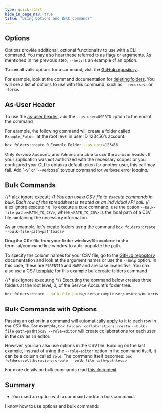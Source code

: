 ```yaml
---
type: quick-start
hide_in_page_nav: true
title: "Using Options and Bulk Commands"
---
```

<YouTube id='WXkBctPosLE' />

## Options

Options provide additional, optional functionality to use with a CLI command.
You may also hear these referred to as flags or arguments. As mentioned in the
previous step, `--help` is an example of an option.

To see all valid options for a command, visit the [GitHub repository][github].

For example, look at the command documentation for [deleting folders][df]. You
will see a list of options to use with this command, such as `--recursive` or
`--force`.

## As-User Header

To use the [as-user header][asuser], add the `--as-user=USERID` option to the
end of the command.

For example, the following command will create a folder called `Example_Folder`
at the root level in user ID 123456’s account.

```bash
box folders:create 0 Example_Folder --as-user=123456
```

<Message type='warning'>
  Only Service Accounts and Admins are able to use the as-user header.
  If your application was not authorized with the necessary scopes or you
  configured your CLI to obtain a default token for another user, this call may
  fail. Add `-v` or `--verbose` to your command for verbose error logging.
</Message>

## Bulk Commands
{/* alex ignore execute */}
You can use a CSV file to execute commands in bulk. Each row of the
spreadsheet is treated as an individual API call.
{/* alex ignore execute */}
To execute a bulk command, use the option `--bulk-file-path=<PATH_TO_CSV>`, where
`<PATH_TO_CSV>` is the local path of a CSV file containing the
necessary information.

As an example, let's create folders using the command `box folders:create --bulk-file-path=pathtoacsv`

<Message type='tip'>
  Drag the CSV file from your finder window/file explorer to the
  terminal/command line window to auto-populate the path.
</Message>

To specify the column names for your CSV file, go to the [GitHub repository][github]
documentation and look at the argument names or use the `--help` option. In this
case, these are `PARENTID` and `NAME` and are case insensitive.
You can also use a CSV
[template][csv] for this example bulk create folders command.

{/* alex ignore executing */}
Executing the command below creates three folders at the root level, 0, of the
Service Account's folder tree.

```bash
box folders:create --bulk-file-path=/Users/ExampleUser/Desktop/bulkcreatefolders.csv
```

## Bulk Commands with Options

Passing an option in a command will automatically apply to it to each row in
the CSV file. For example,
`box folders:collaborations:create --bulk-file-path=pathtocsv --role=editor`
will create collaborations for each user in the csv as an editor.

However, you can also use options in the CSV file. Building on the last example,
instead of using the `--role=editor` option in the command itself, it can be a
column called `role`. The command itself becomes:
`box folders:collaborations:create --bulk-file-path=pathtocsv`

For more details on bulk commands read [this document][bulk].

## Summary

* You used an option with a command and/or a bulk command.

<Next>I know how to use options and bulk commands</Next>

[github]: https://github.com/box/boxcli#command-topics
[df]: https://github.com/box/boxcli/blob/master/docs/folders.md#box-foldersdelete-id
[asuser]: g://authentication/jwt/as-user
[csv]: https://github.com/box/boxcli/blob/main/docs/Bulk%20actions/folders/folders-create.csv
[bulk]: g://cli/cli-docs/bulk-commands
